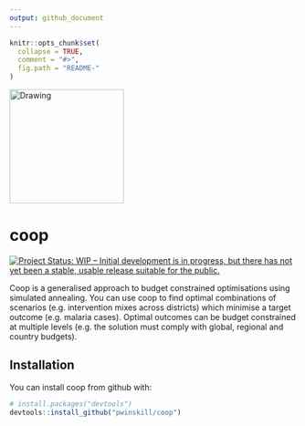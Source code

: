 ```yaml
---
output: github_document
---
```


<!-- README.md is generated from README.Rmd. Please edit that file -->

```r
knitr::opts_chunk$set(
  collapse = TRUE,
  comment = "#>",
  fig.path = "README-"
)
```
<img src="https://github.com/pwinskill/coop/blob/master/coop_logo.jpg" alt="Drawing" align="centre" style="width: 200px; border: 0;"/>

# coop

[![Project Status: WIP – Initial development is in progress, but there has not yet been a stable, usable release suitable for the public.](https://www.repostatus.org/badges/latest/wip.svg)](https://www.repostatus.org/#wip)

Coop is a generalised approach to budget constrained optimisations using simulated annealing. You can use coop to find optimal combinations of scenarios (e.g. intervention mixes across districts) which minimise a target outcome (e.g. malaria cases). Optimal outcomes can be budget constrained at multiple levels (e.g. the solution must comply with global, regional and country budgets).

## Installation

You can install coop from github with:

```r
# install.packages("devtools")
devtools::install_github("pwinskill/coop")
```
